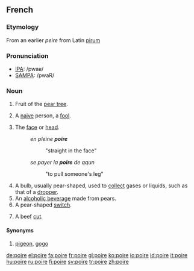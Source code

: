 ==French==
===Etymology===
From an earlier ''peire'' from Latin [[pirum]]

===Pronunciation===
*[[w:IPA|IPA]]: /pwaʁ/
*[[w:SAMPA|SAMPA]]: /pwaR/

===Noun===
{{fr-noun|f}}

# Fruit of the [[pear tree]].
# {{figurative}} A [[naive]] person, a [[fool]].
# {{colloquial}} The [[face]] or [[head]].
#:''en pleine '''poire'''''
#::"straight in the face"
#:''se payer la '''poire''' de qqun''
#::"to pull someone's leg"
# A bulb, usually pear-shaped, used to [[collect]] gases or liquids, such as that of a [[dropper]].
# An [[alcoholic beverage]] made from pears.
# A pear-shaped [[switch]].
# {{italbrac|butchery}} A beef [[cut]].

====Synonyms====
#{{italbrac|fool}} [[pigeon]], [[gogo]]

[[de:poire]]
[[el:poire]]
[[fa:poire]]
[[fr:poire]]
[[gl:poire]]
[[ko:poire]]
[[io:poire]]
[[id:poire]]
[[it:poire]]
[[hu:poire]]
[[ru:poire]]
[[fi:poire]]
[[sv:poire]]
[[tr:poire]]
[[zh:poire]]